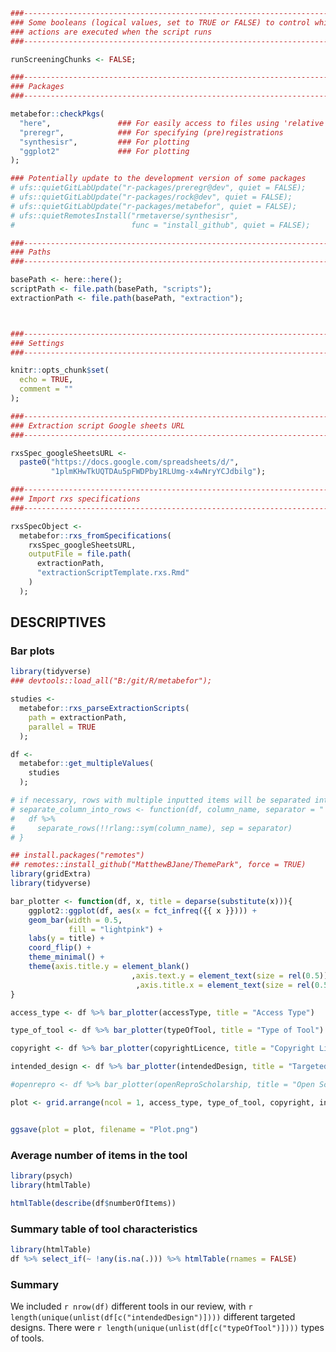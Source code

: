 
```r

###-----------------------------------------------------------------------------
### Some booleans (logical values, set to TRUE or FALSE) to control which
### actions are executed when the script runs
###-----------------------------------------------------------------------------

runScreeningChunks <- FALSE;

###-----------------------------------------------------------------------------
### Packages
###-----------------------------------------------------------------------------

metabefor::checkPkgs(
  "here",               ### For easily access to files using 'relative paths'
  "preregr",            ### For specifying (pre)registrations
  "synthesisr",         ### For plotting
  "ggplot2"             ### For plotting
);

### Potentially update to the development version of some packages
# ufs::quietGitLabUpdate("r-packages/preregr@dev", quiet = FALSE);
# ufs::quietGitLabUpdate("r-packages/rock@dev", quiet = FALSE);
# ufs::quietGitLabUpdate("r-packages/metabefor", quiet = FALSE);
# ufs::quietRemotesInstall("rmetaverse/synthesisr",
#                          func = "install_github", quiet = FALSE);

###-----------------------------------------------------------------------------
### Paths
###-----------------------------------------------------------------------------

basePath <- here::here();
scriptPath <- file.path(basePath, "scripts");
extractionPath <- file.path(basePath, "extraction");



###-----------------------------------------------------------------------------
### Settings
###-----------------------------------------------------------------------------

knitr::opts_chunk$set(
  echo = TRUE,
  comment = ""
);

###-----------------------------------------------------------------------------
### Extraction script Google sheets URL
###-----------------------------------------------------------------------------

rxsSpec_googleSheetsURL <-
  paste0("https://docs.google.com/spreadsheets/d/",
         "1plmKHwTkUQTDAu5pFWDPby1RLUmg-x4wNryYCJdbilg");

```

```r

###-----------------------------------------------------------------------------
### Import rxs specifications
###-----------------------------------------------------------------------------

rxsSpecObject <-
  metabefor::rxs_fromSpecifications(
    rxsSpec_googleSheetsURL,
    outputFile = file.path(
      extractionPath,
      "extractionScriptTemplate.rxs.Rmd"
    )
  );

```


## DESCRIPTIVES

### Bar plots

```r
library(tidyverse)
### devtools::load_all("B:/git/R/metabefor");

studies <-
  metabefor::rxs_parseExtractionScripts(
    path = extractionPath,
    parallel = TRUE
  );

df <-
  metabefor::get_multipleValues(
    studies
  );

# if necessary, rows with multiple inputted items will be separated into rows for further analysis
# separate_column_into_rows <- function(df, column_name, separator = "|") {
#   df %>%
#     separate_rows(!!rlang::sym(column_name), sep = separator)
# }

```


```r
## install.packages("remotes")
## remotes::install_github("MatthewBJane/ThemePark", force = TRUE)
library(gridExtra)
library(tidyverse)

bar_plotter <- function(df, x, title = deparse(substitute(x))){
    ggplot2::ggplot(df, aes(x = fct_infreq({{ x }}))) +
    geom_bar(width = 0.5, 
             fill = "lightpink") +
    labs(y = title) +
    coord_flip() +
    theme_minimal() +
    theme(axis.title.y = element_blank()
                           ,axis.text.y = element_text(size = rel(0.5))
                            ,axis.title.x = element_text(size = rel(0.5)))
}

access_type <- df %>% bar_plotter(accessType, title = "Access Type")

type_of_tool <- df %>% bar_plotter(typeOfTool, title = "Type of Tool")

copyright <- df %>% bar_plotter(copyrightLicence, title = "Copyright Licenses")

intended_design <- df %>% bar_plotter(intendedDesign, title = "Targeted Design")

#openrepro <- df %>% bar_plotter(openReproScholarship, title = "Open Science Practices")

plot <- grid.arrange(ncol = 1, access_type, type_of_tool, copyright, intended_design)


ggsave(plot = plot, filename = "Plot.png")


```


### Average number of items in the tool
```r
library(psych)
library(htmlTable)

htmlTable(describe(df$numberOfItems))

```

### Summary table of tool characteristics
```r
library(htmlTable)
df %>% select_if(~ !any(is.na(.))) %>% htmlTable(rnames = FALSE)
```

### Summary
We included  `r nrow(df)` different tools in our review, with `r length(unique(unlist(df[c("intendedDesign")])))` different targeted designs. There were `r length(unique(unlist(df[c("typeOfTool")])))` types of tools.

